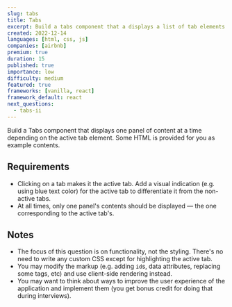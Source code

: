 ```yaml
---
slug: tabs
title: Tabs
excerpt: Build a tabs component that a displays a list of tab elements and one associated panel of content at a time
created: 2022-12-14
languages: [html, css, js]
companies: [airbnb]
premium: true
duration: 15
published: true
importance: low
difficulty: medium
featured: true
frameworks: [vanilla, react]
framework_default: react
next_questions:
  - tabs-ii
---
```


Build a Tabs component that displays one panel of content at a time depending on the active tab element. Some HTML is provided for you as example contents.

## Requirements

- Clicking on a tab makes it the active tab. Add a visual indication (e.g. using blue text color) for the active tab to differentiate it from the non-active tabs.
- At all times, only one panel's contents should be displayed — the one corresponding to the active tab's.

## Notes

- The focus of this question is on functionality, not the styling. There's no need to write any custom CSS except for highlighting the active tab.
- You may modify the markup (e.g. adding `id`s, data attributes, replacing some tags, etc) and use client-side rendering instead.
- You may want to think about ways to improve the user experience of the application and implement them (you get bonus credit for doing that during interviews).
